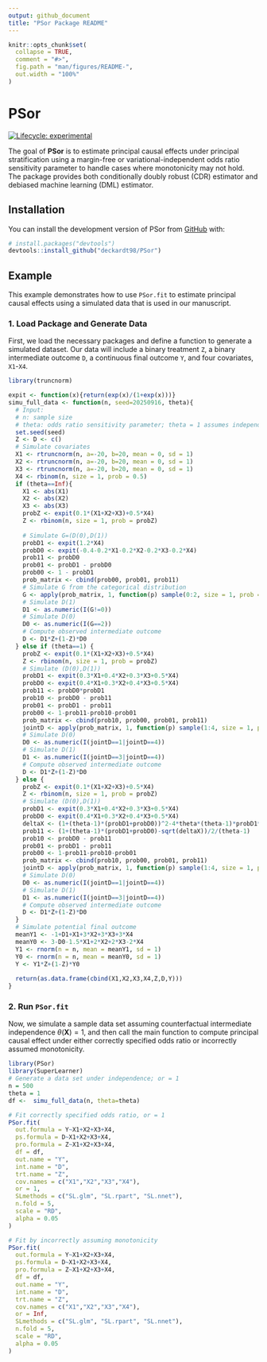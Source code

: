 ```yaml
---
output: github_document
title: "PSor Package README"
---
```


```r
knitr::opts_chunk$set(
  collapse = TRUE,
  comment = "#>",
  fig.path = "man/figures/README-",
  out.width = "100%"
)
```

# PSor

[![Lifecycle: experimental](https://img.shields.io/badge/lifecycle-experimental-orange.svg)](https://lifecycle.r-lib.org/articles/stages.html#experimental)

The goal of **PSor** is to estimate principal causal effects under principal stratification using a margin-free or variational-independent odds ratio sensitivity parameter to handle cases where monotonicity may not hold. The package provides both conditionally doubly robust (CDR) estimator and debiased machine learning (DML) estimator.

## Installation

You can install the development version of PSor from [GitHub](https://github.com/) with:

```r
# install.packages("devtools")
devtools::install_github("deckardt98/PSor")
```

## Example

This example demonstrates how to use `PSor.fit` to estimate principal causal effects using a simulated data that is used in our manuscript.

### 1. Load Package and Generate Data

First, we load the necessary packages and define a function to generate a simulated dataset. Our data will include a binary treatment `Z`, a binary intermediate outcome `D`, a continuous final outcome `Y`, and four covariates, `X1`-`X4`.

```r
library(truncnorm)

expit <- function(x){return(exp(x)/(1+exp(x)))}
simu_full_data <- function(n, seed=20250916, theta){
  # Input:
  # n: sample size
  # theta: odds ratio sensitivity parameter; theta = 1 assumes independence and theta = Inf assumes monotonicity
  set.seed(seed)
  Z <- D <- c()
  # Simulate covariates
  X1 <- rtruncnorm(n, a=-20, b=20, mean = 0, sd = 1)
  X2 <- rtruncnorm(n, a=-20, b=20, mean = 0, sd = 1)
  X3 <- rtruncnorm(n, a=-20, b=20, mean = 0, sd = 1)
  X4 <- rbinom(n, size = 1, prob = 0.5)
  if (theta==Inf){
    X1 <- abs(X1)
    X2 <- abs(X2)
    X3 <- abs(X3)
    probZ <- expit(0.1*(X1+X2+X3)+0.5*X4)
    Z <- rbinom(n, size = 1, prob = probZ)
    
    # Simulate G=(D(0),D(1))
    probD1 <- expit(1.2*X4)
    probD0 <- expit(-0.4-0.2*X1-0.2*X2-0.2*X3-0.2*X4)
    prob11 <- probD0
    prob01 <- probD1 - probD0
    prob00 <- 1 - probD1
    prob_matrix <- cbind(prob00, prob01, prob11)
    # Simulate G from the categorical distribution
    G <- apply(prob_matrix, 1, function(p) sample(0:2, size = 1, prob = p))
    # Simulate D(1)
    D1 <- as.numeric(I(G!=0))
    # Simulate D(0)
    D0 <- as.numeric(I(G==2))
    # Compute observed intermediate outcome
    D <- D1*Z+(1-Z)*D0
  } else if (theta==1) {
    probZ <- expit(0.1*(X1+X2+X3)+0.5*X4)
    Z <- rbinom(n, size = 1, prob = probZ)
    # Simulate (D(0),D(1))
    probD1 <- expit(0.3*X1+0.4*X2+0.3*X3+0.5*X4)
    probD0 <- expit(0.4*X1+0.3*X2+0.4*X3+0.5*X4)
    prob11 <- probD0*probD1
    prob10 <- probD0 - prob11
    prob01 <- probD1 - prob11
    prob00 <- 1-prob11-prob10-prob01
    prob_matrix <- cbind(prob10, prob00, prob01, prob11)
    jointD <- apply(prob_matrix, 1, function(p) sample(1:4, size = 1, prob = p))
    # Simulate D(0)
    D0 <- as.numeric(I(jointD==1|jointD==4))
    # Simulate D(1)
    D1 <- as.numeric(I(jointD==3|jointD==4))
    # Compute observed intermediate outcome
    D <- D1*Z+(1-Z)*D0
  } else {
    probZ <- expit(0.1*(X1+X2+X3)+0.5*X4)
    Z <- rbinom(n, size = 1, prob = probZ)
    # Simulate (D(0),D(1))
    probD1 <- expit(0.3*X1+0.4*X2+0.3*X3+0.5*X4)
    probD0 <- expit(0.4*X1+0.3*X2+0.4*X3+0.5*X4)
    deltaX <- (1+(theta-1)*(probD1+probD0))^2-4*theta*(theta-1)*probD1*probD0
    prob11 <- (1+(theta-1)*(probD1+probD0)-sqrt(deltaX))/2/(theta-1)
    prob10 <- probD0 - prob11
    prob01 <- probD1 - prob11
    prob00 <- 1-prob11-prob10-prob01
    prob_matrix <- cbind(prob10, prob00, prob01, prob11)
    jointD <- apply(prob_matrix, 1, function(p) sample(1:4, size = 1, prob = p))
    # Simulate D(0)
    D0 <- as.numeric(I(jointD==1|jointD==4))
    # Simulate D(1)
    D1 <- as.numeric(I(jointD==3|jointD==4))
    # Compute observed intermediate outcome
    D <- D1*Z+(1-Z)*D0
  }
  # Simulate potential final outcome
  meanY1 <- -1+D1+X1+3*X2+3*X3+3*X4
  meanY0 <- 3-D0-1.5*X1+2*X2+2*X3-2*X4
  Y1 <- rnorm(n = n, mean = meanY1, sd = 1)
  Y0 <- rnorm(n = n, mean = meanY0, sd = 1)
  Y <- Y1*Z+(1-Z)*Y0
  
  return(as.data.frame(cbind(X1,X2,X3,X4,Z,D,Y)))
}
```

### 2. Run `PSor.fit`

Now, we simulate a sample data set assuming counterfactual intermediate independence $\theta(\mathbf{X})=1$, and then call the main function to compute principal causal effect under either correctly specified odds ratio or incorrectly assumed monotonicity.

```r
library(PSor)
library(SuperLearner)
# Generate a data set under independence; or = 1
n = 500
theta = 1
df <-  simu_full_data(n, theta=theta)

# Fit correctly specified odds ratio, or = 1
PSor.fit(
  out.formula = Y~X1+X2+X3+X4,
  ps.formula = D~X1+X2+X3+X4,
  pro.formula = Z~X1+X2+X3+X4,
  df = df,
  out.name = "Y",
  int.name = "D",
  trt.name = "Z",
  cov.names = c("X1","X2","X3","X4"),
  or = 1,
  SLmethods = c("SL.glm", "SL.rpart", "SL.nnet"),
  n.fold = 5,
  scale = "RD",
  alpha = 0.05
)

# Fit by incorrectly assuming monotonicity
PSor.fit(
  out.formula = Y~X1+X2+X3+X4,
  ps.formula = D~X1+X2+X3+X4,
  pro.formula = Z~X1+X2+X3+X4,
  df = df,
  out.name = "Y",
  int.name = "D",
  trt.name = "Z",
  cov.names = c("X1","X2","X3","X4"),
  or = Inf,
  SLmethods = c("SL.glm", "SL.rpart", "SL.nnet"),
  n.fold = 5,
  scale = "RD",
  alpha = 0.05
)
```
